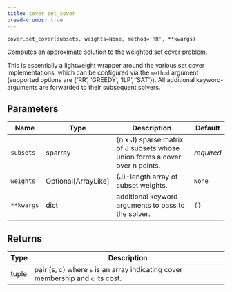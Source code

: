```yaml
---
title: cover.set_cover
bread-crumbs: true
---
```

`cover.set_cover(subsets, weights=None, method='RR', **kwargs)`

Computes an approximate solution to the weighted set cover problem.

This is essentially a lightweight wrapper around the various set cover implementations, which can be configured via
the `method` argument (supported options are {'RR', 'GREEDY', 'ILP', 'SAT'}). All additional keyword-arguments are
forwarded to their subsequent solvers.

## Parameters

| Name       | Type                  | Description                                                                 | Default    |
|------------|-----------------------|-----------------------------------------------------------------------------|------------|
| `subsets`  | sparray               | (n x J) sparse matrix of J subsets whose union forms a cover over n points. | _required_ |
| `weights`  | Optional\[ArrayLike\] | (J)-length array of subset weights.                                         | `None`     |
| `**kwargs` | dict                  | additional keyword arguments to pass to the solver.                         | `{}`       |

## Returns

| Type   | Description                                                                         |
|--------|-------------------------------------------------------------------------------------|
| tuple  | pair (s, c) where ``s`` is an array indicating cover membership and ``c`` its cost. |